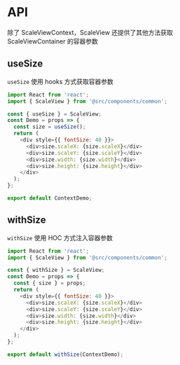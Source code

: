 
<Meta title="组件|ScaleView" />

# API

除了 ScaleViewContext，ScaleView 还提供了其他方法获取 ScaleViewContainer 的容器参数

<Preview>
  <Story name="API" height="0px">
    <div></div>
  </Story>
</Preview>

## useSize

<code>useSize</code> 使用 hooks 方式获取容器参数

```javascript
import React from 'react';
import { ScaleView } from '@src/components/common';

const { useSize } = ScaleView;
const Demo = props => {
  const size = useSize();
  return (
    <div style={{ fontSize: 40 }}>
      <div>size.scaleX: {size.scaleX}</div>
      <div>size.scaleY: {size.scaleY}</div>
      <div>size.width: {size.width}</div>
      <div>size.height: {size.height}</div>
    </div>
  );
};

export default ContextDemo;
```

## withSize

<code>withSize</code> 使用 HOC 方式注入容器参数

```javascript
import React from 'react';
import { ScaleView } from '@src/components/common';

const { withSize } = ScaleView;
const Demo = props => {
  const { size } = props;
  return (
    <div style={{ fontSize: 40 }}>
      <div>size.scaleX: {size.scaleX}</div>
      <div>size.scaleY: {size.scaleY}</div>
      <div>size.width: {size.width}</div>
      <div>size.height: {size.height}</div>
    </div>
  );
};

export default withSize(ContextDemo);
```
